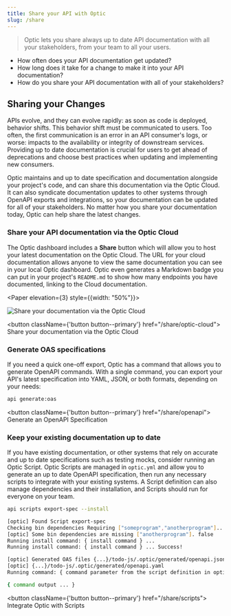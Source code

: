 ```yaml
---
title: Share your API with Optic
slug: /share
---
```



> Optic lets you share always up to date API documentation with all your stakeholders, from your team to all your users.

- How often does your API documentation get updated?
- How long does it take for a change to make it into your API documentation?
- How do you share your API documentation with all of your stakeholders?

## Sharing your Changes

APIs evolve, and they can evolve rapidly: as soon as code is deployed, behavior shifts. This behavior shift must be communicated to users. Too often, the first communication is an error in an API consumer's logs, or worse: impacts to the availability or integrity of downstream services. Providing up to date documentation is crucial for users to get ahead of deprecations and choose best practices when updating and implementing new consumers.

Optic maintains and up to date specification and documentation alongside your project's code, and can share this documentation via the Optic Cloud. It can also syndicate documentation updates to other systems through OpenAPI exports and integrations, so your documentation can be updated for all of your stakeholders. No matter how you share your documentation today, Optic can help share the latest changes.

### Share your API documentation via the Optic Cloud

The Optic dashboard includes a **Share** button which will allow you to host your latest documentation on the Optic Cloud. The URL for your cloud documentation allows anyone to view the same documentation you can see in your local Optic dashboard. Optic even generates a Markdown badge you can put in your project's `README.md` to show how many endpoints you have documented, linking to the Cloud documentation.

<Paper elevation={3} style={{width: "50%"}}>

![Share your documentation via the Optic Cloud](/img/docs/share-in-app-link.png)

</Paper>

<button className={'button button--primary'} href="/share/optic-cloud">
    Share your documentation via the Optic Cloud
</button>

### Generate OAS specifications

If you need a quick one-off export, Optic has a command that allows you to generate OpenAPI commands. With a single command, you can export your API's latest specification into YAML, JSON, or both formats, depending on your needs:

```sh
api generate:oas
```

<button className={'button button--primary'} href="/share/openapi">
    Generate an OpenAPI Specification
</button>

### Keep your existing documentation up to date

If you have existing documentation, or other systems that rely on accurate and up to date specifications such as testing mocks, consider running an Optic Script. Optic Scripts are managed in `optic.yml` and allow you to generate an up to date OpenAPI specification, then run any necessary scripts to integrate with your existing systems. A Script definition can also manage dependencies and their installation, and Scripts should run for everyone on your team.

```sh
api scripts export-spec --install
```

```sh title='Running an export Script with Optic'
[optic] Found Script export-spec
Checking bin dependencies Requiring ["someprogram","anotherprogram"]... Missing dependencies
[optic] Some bin dependencies are missing ["anotherprogram"]. false
Running install command: { install command } ...
Running install command: { install command } ... Success!

[optic] Generated OAS files {...}/todo-js/.optic/generated/openapi.json
[optic] {...}/todo-js/.optic/generated/openapi.yaml
Running command: { command parameter from the script definition in optic.yml }

{ command output ... }
```

<button className={'button button--primary'} href="/share/scripts">
    Integrate Optic with Scripts
</button>